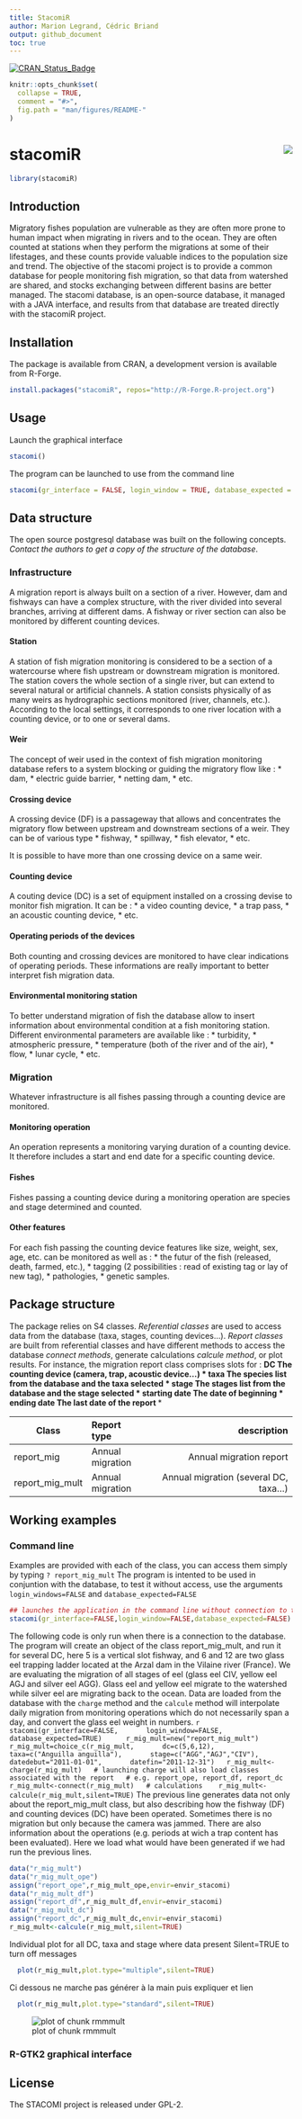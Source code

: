 ---
title: StacomiR
author: Marion Legrand, Cédric Briand
output: github_document
toc: true
---  

[![CRAN\_Status\_Badge](http://www.r-pkg.org/badges/version/stacomiR)](https://cran.r-project.org/package=stacomiR)

```{r echo = FALSE}
knitr::opts_chunk$set(
  collapse = TRUE,
  comment = "#>",
  fig.path = "man/figures/README-"
)
```

# stacomiR <img src="man/figures/logo.png" align="right" />

```{r echo=FALSE}
library(stacomiR)

```
Introduction
--------------------------

Migratory fishes population are vulnerable as they are often more prone to human
impact when migrating in rivers and to the ocean. They are often counted at
stations when they perform the migrations at some of their lifestages, and these
counts provide valuable indices to the population size and trend. The objective
of the stacomi project is to provide a common database for people monitoring
fish migration, so that data from watershed are shared, and stocks exchanging
between different basins are better managed. The stacomi database, is an
open-source database, it managed with a JAVA interface, and results from that
database are treated directly with the stacomiR project.


Installation
-------------------------

The package is available from CRAN, a development version is available from
R-Forge.

```{r , eval=FALSE}
install.packages("stacomiR", repos="http://R-Forge.R-project.org")
```

Usage
-------------------------

Launch the graphical interface

```{r , eval=FALSE}
stacomi()
```

The program can be launched to use from the command line

```{r , eval=FALSE}
stacomi(gr_interface = FALSE, login_window = TRUE, database_expected = TRUE)
```


Data structure
-------------------    
The open source postgresql database was built on the following concepts.
*Contact the authors to get a copy of the structure of the database*.

### Infrastructure
A migration report is always built on a section of a river. However, dam and
fishways can have a complex structure, with the river divided into several
branches, arriving at different dams. A fishway or river section can also be
monitored by different counting devices.

#### Station
A station of fish migration monitoring is considered to be
a section of a watercourse where fish upstream or
downstream migration is monitored.
The station covers the whole section of a single river, but can extend to
several natural or artificial channels. A station consists physically of as many
weirs as hydrographic sections monitored (river, channels, etc.). According to
the local settings, it corresponds to one river location with a counting device,
or to one or several dams.

#### Weir
The concept of weir used in the context of fish migration monitoring database
refers to a system blocking or guiding the migratory flow like : 
* dam, 
* electric guide barrier, 
* netting dam, 
* etc.

#### Crossing device   
A crossing device (DF) is a passageway that allows and concentrates the
migratory flow between upstream and downstream sections of a weir. They can be
of various type
* fishway, 
* spillway, 
* fish elevator, 
* etc.

It is possible to have more than one crossing device on a same weir.

#### Counting device
A couting device (DC) is a set of equipment installed on a crossing devise 
to monitor fish migration.
It can be :
* a video counting device, 
* a trap pass, 
* an acoustic counting device, 
* etc.

#### Operating periods of the devices
Both counting and crossing devices are monitored to have clear indications of
operating periods. These informations are really important to better interpret
fish migration data.
 
#### Environmental monitoring station
To better understand migration of fish the database allow to insert information
about environmental condition at a fish monitoring station. Different
environmental parameters are available like :
* turbidity,
* atmospheric pressure,
* temperature (both of the river and of the air),
* flow,
* lunar cycle,
* etc.

### Migration
Whatever infrastructure is all fishes passing through a counting device are
monitored.

#### Monitoring operation
An operation represents a monitoring varying duration of a counting device. It
therefore includes a start and end date for a specific counting device.

#### Fishes
Fishes passing a counting device during a monitoring operation are
species and stage determined and counted.

#### Other features
For each fish passing the counting device features like size, weight, sex, age,
etc. can be monitored as well as :
* the futur of the fish (released, death, farmed, etc.),
* tagging (2 possibilities : read of existing tag or lay of new tag),
* pathologies,
* genetic samples.


 Package structure
--------------------
The package relies on S4 classes. *Referential classes* are used to access data
from the database (taxa, stages, counting devices...).
*Report classes* are built from referential classes and have different methods
to access the database *connect methods*, generate calculations *calcule
method*, or plot results. 
For instance, the migration report class comprises slots for :
***
* DC The counting device (camera, trap, acoustic device...)
* taxa The species list from the database and the taxa selected
* stage The stages list from the database and the stage selected
* starting date The date of beginning
* ending date The last date of the report
***

| Class         | Report type    | description| 
| ------------- |:----------| ---------------------------------: | 
|report_mig    | Annual migration | Annual migration report  | 
| report_mig_mult| Annual migration| Annual migration (several DC, taxa...) |



Working examples
-------------------------

###        Command line

Examples are provided with each of the class, you can access them simply by
typing `? report_mig_mult`
The program is intented to be used in conjuntion with the database, to test it
without access, use the arguments `login_windows=FALSE` and
`database_expected=FALSE`

 ```{r , eval=TRUE, echo=TRUE}
## launches the application in the command line without connection to the database
stacomi(gr_interface=FALSE,login_window=FALSE,database_expected=FALSE) 
```
The
following code is only run when there is a connection to the database. The
program will create an object of the class report_mig_mult, and run it for several DC, here 5 is a
vertical slot fishway, and 6 and 12 are two glass eel trapping ladder located
at the Arzal dam in the
Vilaine river (France).
We are evaluating the migration
of all stages of eel (glass eel CIV, yellow eel AGJ and silver eel AGG).
Glass
eel and yellow eel migrate to the watershed while silver eel
are migrating back
to the ocean.
Data are loaded from the database with the `charge` method and the `calcule`
method
will
interpolate
daily
migration from monitoring operations which do not necessarily span a day, and convert the glass eel
weight in numbers.
 ```{r ,eval=FALSE,echo=TRUE}
   stacomi(gr_interface=FALSE,
	  login_window=FALSE,
	  database_expected=TRUE)	
  r_mig_mult=new("report_mig_mult")
  r_mig_mult=choice_c(r_mig_mult,
	  dc=c(5,6,12),
	  taxa=c("Anguilla anguilla"),
	  stage=c("AGG","AGJ","CIV"),
      datedebut="2011-01-01",
      datefin="2011-12-31")
  r_mig_mult<-charge(r_mig_mult)
  # launching charge will also load classes associated with the report
  # e.g. report_ope, report_df, report_dc
  r_mig_mult<-connect(r_mig_mult)
  # calculations 
  r_mig_mult<-calcule(r_mig_mult,silent=TRUE)
```
The previous line generates data not only about the report_mig_mult class,
but also describing how the fishway (DF) and counting devices (DC) have been operated.
Sometimes there is no migration but only because the camera was jammed. There are also information
about the operations (e.g. periods at wich a trap content has been evaluated). Here we load what
would have been generated if we had run the previous lines.

 ```{r ,eval=TRUE,echo=TRUE}
data("r_mig_mult")
data("r_mig_mult_ope")
assign("report_ope",r_mig_mult_ope,envir=envir_stacomi)
data("r_mig_mult_df")
assign("report_df",r_mig_mult_df,envir=envir_stacomi)
data("r_mig_mult_dc")
assign("report_dc",r_mig_mult_dc,envir=envir_stacomi)
r_mig_mult<-calcule(r_mig_mult,silent=TRUE)
```

Individual plot for all DC, taxa and stage where data present
Silent=TRUE to turn off messages


```{r rmmmult,eval=TRUE,echo=FALSE,fig.keep="all"}
  plot(r_mig_mult,plot.type="multiple",silent=TRUE)
```
Ci dessous ne marche pas générer à la main puis expliquer et lien
```{r rmmstd,eval=TRUE,echo=FALSE,fig.keep="last"}
  plot(r_mig_mult,plot.type="standard",silent=TRUE)
```
![plot of chunk rmmmult](man/figures/README-rmmstd-1.png)


### R-GTK2 graphical interface


License
-------

The STACOMI project is released under GPL-2.